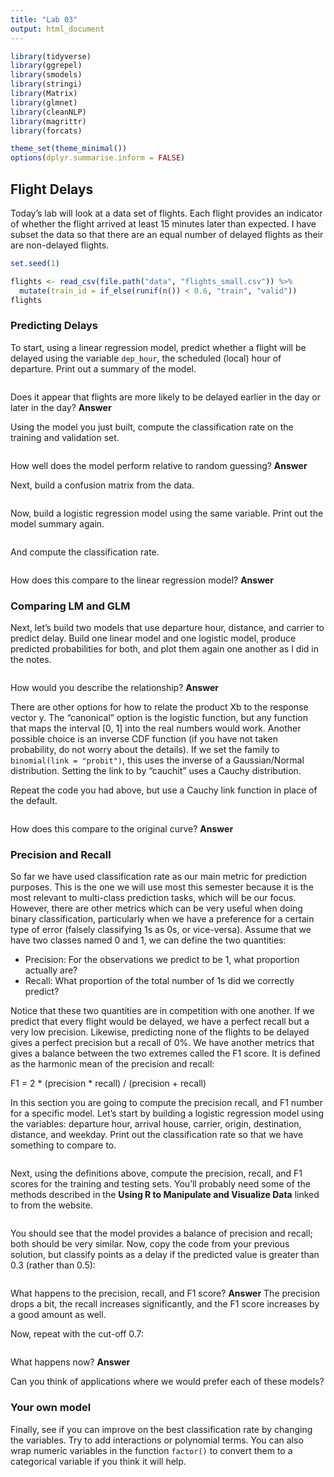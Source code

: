 ```yaml
---
title: "Lab 03"
output: html_document
---
```


```r
library(tidyverse)
library(ggrepel)
library(smodels)
library(stringi)
library(Matrix)
library(glmnet)
library(cleanNLP)
library(magrittr)
library(forcats)

theme_set(theme_minimal())
options(dplyr.summarise.inform = FALSE)
```

## Flight Delays

Today's lab will look at a data set of flights. Each flight provides an
indicator of whether the flight arrived at least 15 minutes later than
expected. I have subset the data so that there are an equal number of
delayed flights as their are non-delayed flights.

```r
set.seed(1)

flights <- read_csv(file.path("data", "flights_small.csv")) %>%
  mutate(train_id = if_else(runif(n()) < 0.6, "train", "valid"))
flights
```

### Predicting Delays

To start, using a linear regression model, predict whether a flight will be
delayed using the variable `dep_hour`, the scheduled (local) hour of departure.
Print out a summary of the model.

```r

```

Does it appear that flights are more likely to be delayed earlier in the day
or later in the day? **Answer**

Using the model you just built, compute the classification rate on the training
and validation set.

```r

```

How well does the model perform relative to random guessing? **Answer**

Next, build a confusion matrix from the data.

```r

```

Now, build a logistic regression model using the same variable. Print out the
model summary again.

```r

```

And compute the classification rate.

```r

```

How does this compare to the linear regression model? **Answer**

### Comparing LM and GLM

Next, let's build two models that use departure hour, distance, and carrier to
predict delay. Build one linear model and one logistic model, produce predicted
probabilities for both, and plot them again one another as I did in the notes.

```r

```

How would you describe the relationship? **Answer**

There are other options for how to relate the product Xb to the response vector
y. The "canonical" option is the logistic function, but any function that maps
the interval [0, 1] into the real numbers would work. Another possible choice
is an inverse CDF function (if you have not taken probability, do not worry
about the details). If we set the family to `binomial(link = "probit")`, this
uses the inverse of a Gaussian/Normal distribution. Setting the link to by
"cauchit" uses a Cauchy distribution.

Repeat the code you had above, but use a Cauchy link function in place of the
default.

```r

```

How does this compare to the original curve? **Answer**

### Precision and Recall

So far we have used classification rate as our main metric for prediction
purposes. This is the one we will use most this semester because it is the
most relevant to multi-class prediction tasks, which will be our focus. However,
there are other metrics which can be very useful when doing binary
classification, particularly when we have a preference for a certain type of
error (falsely classifying 1s as 0s, or vice-versa). Assume that we have two
classes named 0 and 1, we can define the two quantities:

- Precision: For the observations we predict to be 1, what proportion actually are?
- Recall: What proportion of the total number of 1s did we correctly predict?

Notice that these two quantities are in competition with one another. If we
predict that every flight would be delayed, we have a perfect recall but a
very low precision. Likewise, predicting none of the flights to be delayed
gives a perfect precision but a recall of 0%. We have another metrics that
gives a balance between the two extremes called the F1 score. It is defined as
the harmonic mean of the precision and recall:

  F1 = 2 * (precision * recall) / (precision + recall)

In this section you are going to compute the precision recall, and F1 number
for a specific model. Let's start by building a logistic regression model
using the variables: departure hour, arrival house, carrier, origin,
destination, distance, and weekday. Print out the classification rate so that
we have something to compare to.

```r

```

Next, using the definitions above, compute the precision, recall, and F1
scores for the training and testing sets. You'll probably need some of the
methods described in the **Using R to Manipulate and Visualize Data** linked
to from the website.

```r

```

You should see that the model provides a balance of precision and recall; both
should be very similar. Now, copy the code from your previous solution, but
classify points as a delay if the predicted value is greater than 0.3 (rather
than 0.5):

```r

```

What happens to the precision, recall, and F1 score? **Answer** The precision
drops a bit, the recall increases significantly, and the F1 score increases
by a good amount as well.

Now, repeat with the cut-off 0.7:

```r

```

What happens now? **Answer**

Can you think of applications where we would prefer each of these models?

### Your own model

Finally, see if you can improve on the best classification rate by changing
the variables. Try to add interactions or polynomial terms. You can also wrap
numeric variables in the function `factor()` to convert them to a categorical
variable if you think it will help.


```r

```
